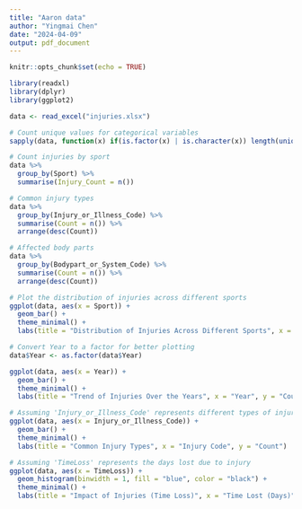 ```yaml
---
title: "Aaron data"
author: "Yingmai Chen"
date: "2024-04-09"
output: pdf_document
---
```


```r
knitr::opts_chunk$set(echo = TRUE)
```


```r
library(readxl)
library(dplyr)
library(ggplot2)
```
```r
data <- read_excel("injuries.xlsx")
```

```r
# Count unique values for categorical variables
sapply(data, function(x) if(is.factor(x) | is.character(x)) length(unique(x)) else NA)
```
```r
# Count injuries by sport
data %>%
  group_by(Sport) %>%
  summarise(Injury_Count = n())

```
```r
# Common injury types
data %>%
  group_by(Injury_or_Illness_Code) %>%
  summarise(Count = n()) %>%
  arrange(desc(Count))

# Affected body parts
data %>%
  group_by(Bodypart_or_System_Code) %>%
  summarise(Count = n()) %>%
  arrange(desc(Count))

```

```r
# Plot the distribution of injuries across different sports
ggplot(data, aes(x = Sport)) +
  geom_bar() +
  theme_minimal() +
  labs(title = "Distribution of Injuries Across Different Sports", x = "Sport", y = "Count")


```
```r
# Convert Year to a factor for better plotting
data$Year <- as.factor(data$Year)

ggplot(data, aes(x = Year)) +
  geom_bar() +
  theme_minimal() +
  labs(title = "Trend of Injuries Over the Years", x = "Year", y = "Count")

```
```r
# Assuming 'Injury_or_Illness_Code' represents different types of injuries
ggplot(data, aes(x = Injury_or_Illness_Code)) +
  geom_bar() +
  theme_minimal() +
  labs(title = "Common Injury Types", x = "Injury Code", y = "Count")

```
```r
# Assuming 'TimeLoss' represents the days lost due to injury
ggplot(data, aes(x = TimeLoss)) +
  geom_histogram(binwidth = 1, fill = "blue", color = "black") +
  theme_minimal() +
  labs(title = "Impact of Injuries (Time Loss)", x = "Time Lost (Days)", y = "Count")

```


